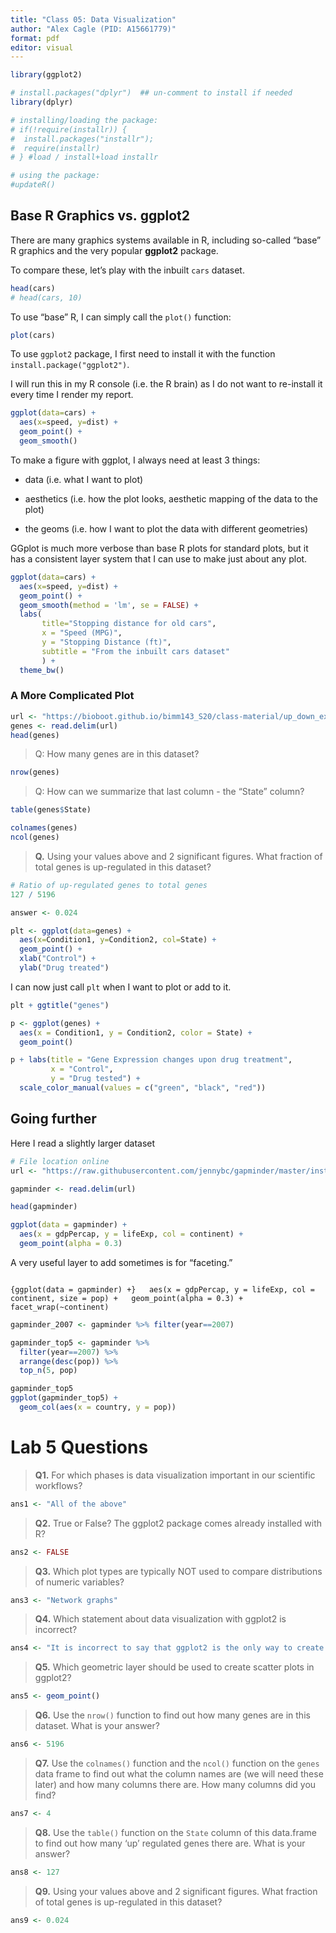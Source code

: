 ---
title: "Class 05: Data Visualization"
author: "Alex Cagle (PID: A15661779)"
format: pdf
editor: visual
---

```{r}
library(ggplot2)

# install.packages("dplyr")  ## un-comment to install if needed
library(dplyr)

# installing/loading the package:
# if(!require(installr)) {
#  install.packages("installr"); 
#  require(installr)
# } #load / install+load installr

# using the package:
#updateR()

```

## Base R Graphics vs. ggplot2

There are many graphics systems available in R, including so-called "base" R graphics and the very popular **ggplot2** package.

To compare these, let's play with the inbuilt `cars` dataset.

```{r}
head(cars)
# head(cars, 10)
```

To use "base" R, I can simply call the `plot()` function:

```{r}
plot(cars)
```

To use `ggplot2` package, I first need to install it with the function `install.package("ggplot2")`.

I will run this in my R console (i.e. the R brain) as I do not want to re-install it every time I render my report.

```{r}
ggplot(data=cars) +
  aes(x=speed, y=dist) +
  geom_point() +
  geom_smooth()
```

To make a figure with ggplot, I always need at least 3 things:

-   data (i.e. what I want to plot)

-   aesthetics (i.e. how the plot looks, aesthetic mapping of the data to the plot)

-   the geoms (i.e. how I want to plot the data with different geometries)

GGplot is much more verbose than base R plots for standard plots, but it has a consistent layer system that I can use to make just about any plot.

```{r}
ggplot(data=cars) +
  aes(x=speed, y=dist) +
  geom_point() +
  geom_smooth(method = 'lm', se = FALSE) +
  labs(
       title="Stopping distance for old cars", 
       x = "Speed (MPG)", 
       y = "Stopping Distance (ft)", 
       subtitle = "From the inbuilt cars dataset"
       ) +
  theme_bw()
```

### A More Complicated Plot

```{r}
url <- "https://bioboot.github.io/bimm143_S20/class-material/up_down_expression.txt"
genes <- read.delim(url)
head(genes)
```

> Q: How many genes are in this dataset?

```{r}
nrow(genes)
```

> Q: How can we summarize that last column - the "State" column?

```{r}
table(genes$State)
```

```{r}
colnames(genes)
ncol(genes)
```

> **Q.** Using your values above and 2 significant figures. What fraction of total genes is up-regulated in this dataset?

```{r}
# Ratio of up-regulated genes to total genes
127 / 5196

answer <- 0.024
```

```{r}
plt <- ggplot(data=genes) +
  aes(x=Condition1, y=Condition2, col=State) +
  geom_point() +
  xlab("Control") +
  ylab("Drug treated")
```

I can now just call `plt` when I want to plot or add to it.

```{r}
plt + ggtitle("genes")
```

```{r}
p <- ggplot(genes) +
  aes(x = Condition1, y = Condition2, color = State) +
  geom_point()

p + labs(title = "Gene Expression changes upon drug treatment", 
         x = "Control", 
         y = "Drug tested") +
  scale_color_manual(values = c("green", "black", "red"))
```

## Going further

Here I read a slightly larger dataset

```{r}
# File location online
url <- "https://raw.githubusercontent.com/jennybc/gapminder/master/inst/extdata/gapminder.tsv"

gapminder <- read.delim(url)

head(gapminder)
```

```{r}
ggplot(data = gapminder) +
  aes(x = gdpPercap, y = lifeExp, col = continent) +
  geom_point(alpha = 0.3)
```

A very useful layer to add sometimes is for "faceting."

```{r}

```

`{ggplot(data = gapminder) +}   aes(x = gdpPercap, y = lifeExp, col = continent, size = pop) +   geom_point(alpha = 0.3) +   facet_wrap(~continent)`

```{r}
gapminder_2007 <- gapminder %>% filter(year==2007)
```

```{r}
gapminder_top5 <- gapminder %>% 
  filter(year==2007) %>% 
  arrange(desc(pop)) %>% 
  top_n(5, pop)

gapminder_top5
ggplot(gapminder_top5) + 
  geom_col(aes(x = country, y = pop))
```

# Lab 5 Questions

> **Q1.** For which phases is data visualization important in our scientific workflows?

```{r}
ans1 <- "All of the above"
```

> **Q2.** True or False? The ggplot2 package comes already installed with R?

```{r}
ans2 <- FALSE
```

> **Q3.** Which plot types are typically NOT used to compare distributions of numeric variables?

```{r}
ans3 <- "Network graphs"
```

> **Q4.** Which statement about data visualization with ggplot2 is incorrect?

```{r}
ans4 <- "It is incorrect to say that ggplot2 is the only way to create plots in R, since we can also use plot()."
```

> **Q5.** Which geometric layer should be used to create scatter plots in ggplot2?

```{r}
ans5 <- geom_point()
```

> **Q6.** Use the `nrow()` function to find out how many genes are in this dataset. What is your answer?

```{r}
ans6 <- 5196
```

> **Q7.** Use the `colnames()` function and the `ncol()` function on the `genes` data frame to find out what the column names are (we will need these later) and how many columns there are. How many columns did you find?

```{r}
ans7 <- 4
```

> **Q8.** Use the `table()` function on the `State` column of this data.frame to find out how many 'up' regulated genes there are. What is your answer?

```{r}
ans8 <- 127
```

> **Q9.** Using your values above and 2 significant figures. What fraction of total genes is up-regulated in this dataset?

```{r}
ans9 <- 0.024
```
